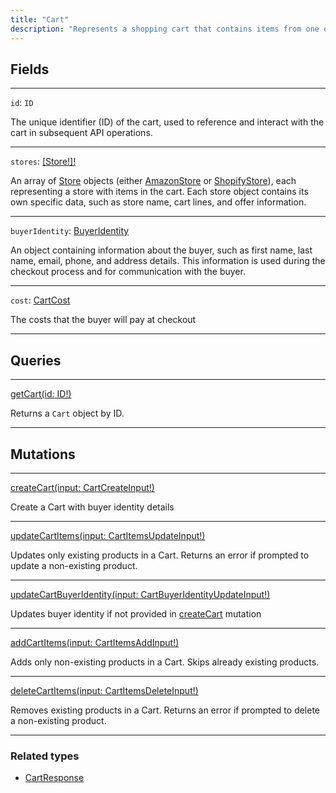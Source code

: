 ```yaml
---
title: "Cart"
description: "Represents a shopping cart that contains items from one or more stores, such as Amazon or Shopify. It is used to manage the shopping experience, track selected items, and store buyer information."
---
```


## Fields

---

`id`: `ID`

The unique identifier (ID) of the cart, used to reference and interact with the cart in subsequent API operations.

---

`stores`: [\[Store!\]!](https://rye-docs.readme.io/api-reference/store)

An array of [Store](https://rye-docs.readme.io/api-reference/store) objects (either [AmazonStore](https://rye-docs.readme.io/api-reference/amazonstore) or [ShopifyStore](https://rye-docs.readme.io/api-reference/shopifystore)), each representing a store with items in the cart. Each store object contains its own specific data, such as store name, cart lines, and offer information.

---

`buyerIdentity`: [BuyerIdentity](https://rye-docs.readme.io/api-reference/buyeridentity)

An object containing information about the buyer, such as first name, last name, email, phone, and address details. This information is used during the checkout process and for communication with the buyer.

---

`cost`: [CartCost](/api-reference/cartcost)

The costs that the buyer will pay at checkout

---

## Queries

---

[getCart(id: ID!)](https://rye-docs.readme.io/api-reference/cart-1)

Returns a `Cart` object by ID.

---

## Mutations

---

[createCart(input: CartCreateInput!)](https://rye-docs.readme.io/api-reference/createcart)

Create a Cart with buyer identity details

---

[updateCartItems(input: CartItemsUpdateInput!)](https://rye-docs.readme.io/api-reference/updatecartitems)

Updates only existing products in a Cart. Returns an error if prompted to update a non-existing product.

---

[updateCartBuyerIdentity(input: CartBuyerIdentityUpdateInput!)](https://rye-docs.readme.io/api-reference/updatecartbuyeridentity)

Updates buyer identity if not provided in [createCart](https://rye-docs.readme.io/api-reference/createcart) mutation

---

[addCartItems(input: CartItemsAddInput!)](https://rye-docs.readme.io/api-reference/addcartitems%28https://rye-docs.readme.io/api-reference/addcartitems%29)

Adds only non-existing products in a Cart. Skips already existing products.

---

[deleteCartItems(input: CartItemsDeleteInput!)](https://rye-docs.readme.io/api-reference/deletecartitems)

Removes existing products in a Cart. Returns an error if prompted to delete a non-existing product.

---

### Related types

* [CartResponse](/api-reference/cartresponse)